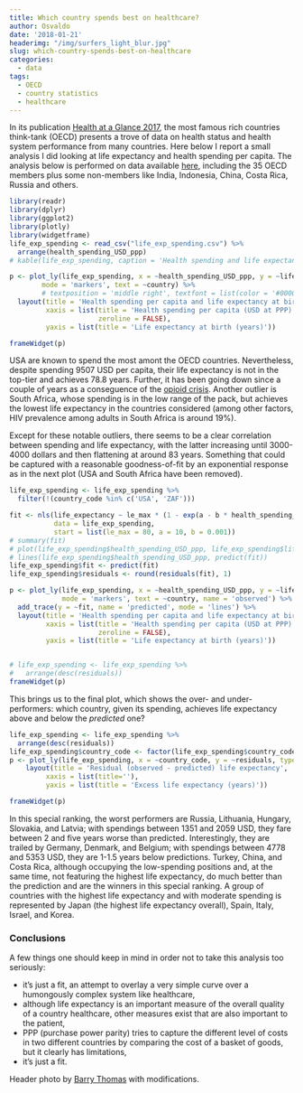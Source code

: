 ```yaml
---
title: Which country spends best on healthcare?
author: Osvaldo
date: '2018-01-21'
headerimg: "/img/surfers_light_blur.jpg"
slug: which-country-spends-best-on-healthcare
categories:
  - data
tags:
  - OECD
  - country statistics
  - healthcare
---
```


In its publication [Health at a Glance 2017](http://dx.doi.org/10.1787/health_glance-2017-en), the most famous
rich countries think-tank (OECD) presents a trove of data
on health status and health system performance from many countries. Here below I report a small analysis I did looking at
life expectancy and health spending per capita. The analysis below is performed on data available [here](http://www.oecd-ilibrary.org/social-issues-migration-health/health-at-a-glance-2017/life-expectancy-at-birth-and-health-spending-per-capita-2015-or-nearest-year_health_glance-2017-graph8-en), including the 35 OECD members plus some non-members like India, Indonesia, China, Costa Rica, Russia and others.

```r
library(readr)
library(dplyr)
library(ggplot2)
library(plotly)
library(widgetframe)
life_exp_spending <- read_csv("life_exp_spending.csv") %>%
  arrange(health_spending_USD_ppp)
# kable(life_exp_spending, caption = 'Health spending and life expectancy at birth, 2015 (or nearest year)')

p <- plot_ly(life_exp_spending, x = ~health_spending_USD_ppp, y = ~life_expectancy, type = 'scatter',
        mode = 'markers', text = ~country) %>%
        # textposition = 'middle right', textfont = list(color = '#000000', size = 16)) %>%
  layout(title = 'Health spending per capita and life expectancy at birth, 2015 (or nearest year)',
         xaxis = list(title = 'Health spending per capita (USD at PPP)',
                      zeroline = FALSE),
         yaxis = list(title = 'Life expectancy at birth (years)'))

frameWidget(p)
```

USA are known to spend the most amont the OECD countries. Nevertheless, despite spending 9507 USD per capita, their life
expectancy is not in the top-tier and achieves 78.8 years. Further, it has been going down since a couple of years as
a conseguence of the [opioid crisis](https://www.theguardian.com/us-news/2017/dec/21/us-life-expectancy-down-for-second-year-in-a-row-amid-opioid-crisis). Another outlier is South Africa, whose spending is in the low range of the pack, but achieves
the lowest life expectancy in the countries considered (among other factors, HIV prevalence among adults in
South Africa is around 19%).

Except for these notable outliers, there seems to be a clear correlation between spending and life expectancy, with the latter
increasing until 3000-4000 dollars and then flattening at around 83 years. Something that could be captured with a reasonable
goodness-of-fit by an exponential response as in the next plot (USA and South Africa have been removed).

```r
life_exp_spending <- life_exp_spending %>%
  filter(!(country_code %in% c('USA', 'ZAF')))

fit <- nls(life_expectancy ~ le_max * (1 - exp(a - b * health_spending_USD_ppp)),
           data = life_exp_spending,
           start = list(le_max = 80, a = 10, b = 0.001))
# summary(fit)
# plot(life_exp_spending$health_spending_USD_ppp, life_exp_spending$life_expectancy)
# lines(life_exp_spending$health_spending_USD_ppp, predict(fit))
life_exp_spending$fit <- predict(fit)
life_exp_spending$residuals <- round(residuals(fit), 1)

p <- plot_ly(life_exp_spending, x = ~health_spending_USD_ppp, y = ~life_expectancy, type = 'scatter',
             mode = 'markers', text = ~country, name = 'observed') %>%
  add_trace(y = ~fit, name = 'predicted', mode = 'lines') %>%
  layout(title = 'Health spending per capita and life expectancy at birth, 2015 (or nearest year)',
         xaxis = list(title = 'Health spending per capita (USD at PPP)',
                      zeroline = FALSE),
         yaxis = list(title = 'Life expectancy at birth (years)'))


# life_exp_spending <- life_exp_spending %>%
#   arrange(desc(residuals))
frameWidget(p)
```

This brings us to the final plot, which shows the over- and under-performers: which country, given its spending, achieves
life expectancy above and below the _predicted_ one?

```r

life_exp_spending <- life_exp_spending %>%
  arrange(desc(residuals))
life_exp_spending$country_code <- factor(life_exp_spending$country_code, levels = life_exp_spending$country_code)
p <- plot_ly(life_exp_spending, x = ~country_code, y = ~residuals, type="bar", text=life_exp_spending$country) %>%
    layout(title = 'Residual (observed - predicted) life expectancy',
         xaxis = list(title=''),
         yaxis = list(title = 'Excess life expectancy (years)'))

frameWidget(p)
```

In this special ranking, the worst performers are Russia, Lithuania, Hungary, Slovakia, and Latvia; with spendings between 1351
and 2059 USD, they fare between 2 and five years worse than predicted. Interestingly, they are trailed by Germany, Denmark,
and Belgium; with spendings between 4778 and  5353 USD, they are 1-1.5 years below predictions.
Turkey, China, and Costa Rica, although occupying the low-spending positions and, at the same time, not featuring the highest
life expectancy, do much better than the prediction and are the winners in this special ranking. A group of countries with the
highest life expectancy and with moderate spending is represented by Japan (the highest life expectancy overall), Spain, Italy, Israel, and Korea.

### Conclusions

A few things one should keep in mind in order not to take this analysis too seriously:

- it's just a fit, an attempt to overlay a very simple curve over a humongously complex system like healthcare,
- although life expectancy is an important measure of the overall quality of a country healthcare, other measures exist
  that are also important to the patient,
- PPP (purchase power parity) tries to capture the different level of costs in two different countries by comparing the cost
  of a basket of goods, but it clearly has limitations,
- it's just a fit.


Header photo by [Barry Thomas](https://flic.kr/p/e8j6WN) with modifications.